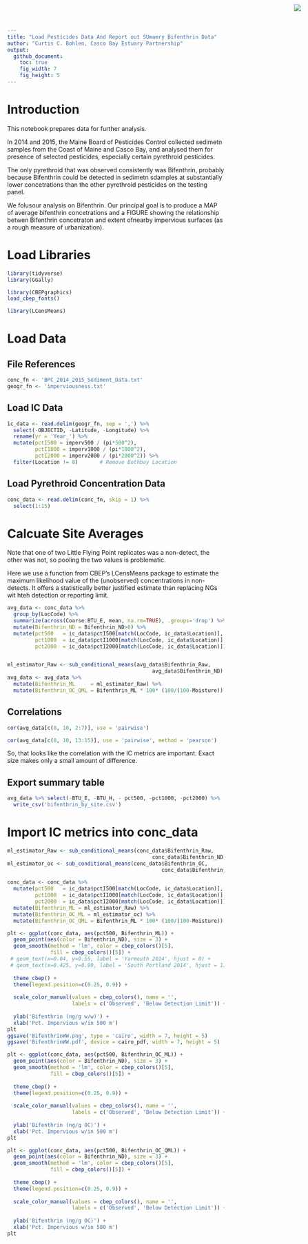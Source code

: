 ```yaml
---
title: "Load Pesticides Data And Report out SUmamry Bifenthrin Data"
author: "Curtis C. Bohlen, Casco Bay Estuary Partnership"
output:
  github_document:
    toc: true
    fig_width: 7
    fig_height: 5
---
```

<img
    src="https://www.cascobayestuary.org/wp-content/uploads/2014/04/logo_sm.jpg"
    style="position:absolute;top:10px;right:50px;" />

# Introduction
This notebook prepares data for further analysis.

In 2014 and 2015, the Maine Board of Pesticides Control collected sedimetn samples from the Coast of Maine and Casco Bay, and analysed them for presence of selected pesticides, especially certain pyrethroid pesticides.

The only pyrethroid that was observed consistently was Bifenthrin, probably because Bifenthrin could be detected in sedimetn sdamples at substantially lower concetrations than the other pyrethroid pesticides on the testing panel.
 
We folusour analysis on Bifenthrin.  Our principal goal is to produce a MAP of average bifenthrin concetrations and a FIGURE showing the relationship betwen Bifenthrin concetraton and extent ofnearby impervious surfaces (as a rough measure of urbanization).   

# Load Libraries
```r
library(tidyverse)
library(GGally)

library(CBEPgraphics)
load_cbep_fonts()

library(LCensMeans)
```

# Load Data
## File References
```r
conc_fn <- 'BPC_2014_2015_Sediment_Data.txt'
geogr_fn <- 'imperviousness.txt'
```

## Load IC Data
```r
ic_data <- read.delim(geogr_fn, sep = ',') %>%
  select(-OBJECTID, -Latitude, -Longitude) %>%
  rename(yr = 'Year_') %>%
  mutate(pctI500 = imperv500 / (pi*500^2),
         pctI1000 = imperv1000 / (pi*1000^2),
         pctI2000 = imperv2000 / (pi*2000^2)) %>%
  filter(Location != 8)       # Remove Bothbay Location
```

## Load Pyrethroid Concentration Data
```r
conc_data <- read.delim(conc_fn, skip = 1) %>%
  select(1:15)
```

# Calcuate Site Averages
Note that one of two Little Flying Point replicates was a non-detect, the other was not, so pooling the  two values is problematic.

Here we use a function from CBEP's LCensMeans package to estimate the maximum likelihood value of the (unobserved) concentrations in non-detects. It offers a statistically better justified estimate than replacing NGs wit hteh detection or reporting limit.
```r

avg_data <- conc_data %>%
  group_by(LocCode) %>%
  summarize(across(Coarse:BTU_E, mean, na.rm=TRUE), .groups='drop') %>%
  mutate(Bifenthrin_ND = Bifenthrin_ND>0) %>%
  mutate(pct500   = ic_data$pctI500[match(LocCode, ic_data$Location)],
         pct1000  = ic_data$pctI1000[match(LocCode, ic_data$Location)],
         pct2000  = ic_data$pctI2000[match(LocCode, ic_data$Location)])


ml_estimator_Raw <- sub_conditional_means(avg_data$Bifenthrin_Raw,
                                               avg_data$Bifenthrin_ND)
avg_data <- avg_data %>%
  mutate(Bifenthrin_ML     = ml_estimator_Raw) %>%
  mutate(Bifenthrin_OC_QML = Bifenthrin_ML * 100* (100/(100-Moisture)) / TOC)
```

## Correlations
```r
cor(avg_data[c(8, 10, 2:7)], use = 'pairwise')
```


```r
cor(avg_data[c(8, 10, 13:15)], use = 'pairwise', method = 'pearson')
```
So, that looks like the correlation with the IC metrics are important.  Exact size makes only a small amount of difference.

## Export summary table
```r
avg_data %>% select(-BTU_E, -BTU_H, - pct500, -pct1000, -pct2000) %>%
  write_csv('bifenthrin_by_site.csv')
```


# Import IC metrics into conc_data
```r

ml_estimator_Raw <- sub_conditional_means(conc_data$Bifenthrin_Raw,
                                               conc_data$Bifenthrin_ND)
ml_estimator_oc <- sub_conditional_means(conc_data$Bifenthrin_OC,
                                                  conc_data$Bifenthrin_ND)

conc_data <- conc_data %>%
  mutate(pct500   = ic_data$pctI500[match(LocCode, ic_data$Location)],
         pct1000  = ic_data$pctI1000[match(LocCode, ic_data$Location)],
         pct2000  = ic_data$pctI2000[match(LocCode, ic_data$Location)]) %>%
  mutate(Bifenthrin_ML = ml_estimator_Raw) %>%
  mutate(Bifenthrin_OC_ML = ml_estimator_oc) %>%
  mutate(Bifenthrin_OC_QML = Bifenthrin_ML * 100* (100/(100-Moisture)) / TOC)
```


```r
plt <- ggplot(conc_data, aes(pct500, Bifenthrin_ML)) +
  geom_point(aes(color = Bifenthrin_ND), size = 3) +
  geom_smooth(method = 'lm', color = cbep_colors()[5],
              fill = cbep_colors()[5]) +
 # geom_text(x=0.04, y=0.55, label = 'Yarmouth 2014', hjust = 0) +
 # geom_text(x=0.425, y=0.99, label = 'South Portland 2014', hjust = 1) +
  
  theme_cbep() +
  theme(legend.position=c(0.25, 0.9)) +
  
  scale_color_manual(values = cbep_colors(), name = '',
                     labels = c('Observed', 'Below Detection Limit')) +
  
  ylab('Bifenthrin (ng/g w/w)') +
  xlab('Pct. Impervious w/in 500 m')
plt
ggsave('BifenthrinWW.png', type = 'cairo', width = 7, height = 5)
ggsave('BifenthrinWW.pdf', device = cairo_pdf, width = 7, height = 5)
```

```r
plt <- ggplot(conc_data, aes(pct500, Bifenthrin_OC_ML)) +
  geom_point(aes(color = Bifenthrin_ND), size = 3) +
  geom_smooth(method = 'lm', color = cbep_colors()[5],
              fill = cbep_colors()[5]) +
  
  theme_cbep() +
  theme(legend.position=c(0.25, 0.9)) +
  
  scale_color_manual(values = cbep_colors(), name = '',
                     labels = c('Observed', 'Below Detection Limit')) +
  
  ylab('Bifenthrin (ng/g OC)') +
  xlab('Pct. Impervious w/in 500 m')
plt
```

```r
plt <- ggplot(conc_data, aes(pct500, Bifenthrin_OC_QML)) +
  geom_point(aes(color = Bifenthrin_ND), size = 3) +
  geom_smooth(method = 'lm', color = cbep_colors()[5],
              fill = cbep_colors()[5]) +
  
  theme_cbep() +
  theme(legend.position=c(0.25, 0.9)) +
  
  scale_color_manual(values = cbep_colors(), name = '',
                     labels = c('Observed', 'Below Detection Limit')) +
  
  ylab('Bifenthrin (ng/g OC)') +
  xlab('Pct. Impervious w/in 500 m')
plt
```



